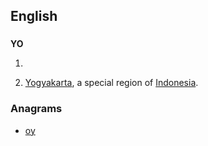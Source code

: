 {{also|y/o|yo|yö|yō}}
==English==

==={{abbreviation|en}}===
'''YO'''

# {{l|en|year|years}} {{l|en|old}}
# [[Yogyakarta]], a special region of [[Indonesia]].

===Anagrams===
* [[oy#English|oy]]